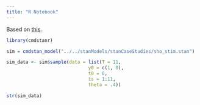 ```yaml
---
title: "R Notebook"
---
```


Based on [this](https://mc-stan.org/docs/2_25/stan-users-guide/measurement-error-models.html).

```r
library(cmdstanr)
```

```r
sim = cmdstan_model("../../stanModels/stanCaseStudies/sho_stim.stan")
```

```r
sim_data <- sim$sample(data = list(T = 11, 
                              y0 = c(1, 0), 
                              t0 = 0,
                              ts = 1:11,
                              theta = .4))
```

```r
str(sim_data)
```